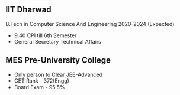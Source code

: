 ## IIT Dharwad
B.Tech in Computer Science And Engineering
2020-2024 (Expected)


* 9.40 CPI till 6th Semester
* General Secretary Technical Affairs

## MES Pre-University College

* Only person to Clear JEE-Advanced
* CET Rank - 372(Engg)
* Board Exam - 95.5%